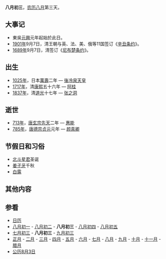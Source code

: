 {{Lunar08Calendar}}
'''八月初三'''，[[农历|农历]][[八月_(农历)|八月]]第三天。

==大事记==
*東吳[[元興_(孫皓)|元興]]元年起始於此日。
*[[1901年|1901年]]9月7日，清王朝与英、法、美、俄等11国签订《[[辛丑条约|辛丑条约]]》。
*[[1689年|1689年]]9月7日，清签订《[[尼布楚条约|尼布楚条约]]》。
==出生==
*[[1025年|1025年]]，日本[[萬壽|萬壽]]二年 — [[後冷泉天皇|後冷泉天皇]]
*[[1717年|1717年]]，清[[康熙|康熙]]五十六年 — [[阿桂|阿桂]]
*[[1837年|1837年]]，清[[道光|道光]]十七年 — [[张之洞|张之洞]]

==逝世==
*[[713年|713年]]，[[唐玄宗|唐玄宗]][[先天_(年号)|先天]]二年 — [[惠能|惠能]]
*[[785年|785年]]，[[唐德宗|唐德宗]][[貞元_(唐朝)|贞元]]元年 — [[颜真卿|颜真卿]]

==节假日和习俗==
*[[北斗星君|北斗星君]]圣诞
*[[姜子牙|姜子牙]]千秋
*[[白露|白露]]

==其他内容==

==参看==
*[[历史上的今天|日历]]
*[[八月初一|八月初一]] - [[八月初二|八月初二]] - '''八月初三''' - [[八月初四|八月初四]] - [[八月初五|八月初五]]
*[[七月初三|七月初三]] - '''八月初三''' - [[九月初三|九月初三]]
*[[正月|正月]] - [[二月_(农历)|二月]] - [[三月_(农历)|三月]] - [[四月_(农历)|四月]] - [[五月_(农历)|五月]] - [[六月_(农历)|六月]] - [[七月_(农历)|七月]] - [[八月_(农历)|八月]] - [[九月_(农历)|九月]] - [[十月_(农历)|十月]] - [[十一月_(农历)|十一月]] - [[腊月|腊月]]
*[[公历|公历]][[8月3日|8月3日]]